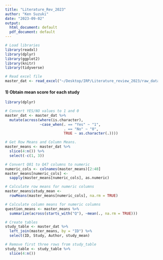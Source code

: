 ```yaml
---
title: "Literature_Rev_2023"
author: "Ken Suzuki"
date: "2023-09-02"
output:
  html_document: default
  pdf_document: default
---
```


```r
# Load libraries
library(readxl)
library(dplyr)
library(ggplot2)
library(knitr)
library(tidyverse)

# Read excel file
master_dat <- read_excel("~/Desktop/IRP/Literature_review_2023/raw_data/Dat_01.xlsx")
```

#### 1) Obtain mean score for each study
```r
library(dplyr)

# Convert YES/NO values to 1 and 0
master_dat <- master_dat %>% 
  mutate(across(where(is.character),
                ~case_when(. == "Yes" ~ "1",
                           . == "No" ~ "0",
                           TRUE ~ as.character(.))))

# Get Row Means and Column Means.
master_means <- master_dat %>%
  slice(4:n()) %>%
  select(-c(1, 3))

# Convert Q01 to Q47 columns to numeric
numeric_cols <- colnames(master_means)[2:48]
master_means[numeric_cols] <- 
  sapply(master_means[numeric_cols], as.numeric)

# Calculate row means for numeric columns
master_means$study_mean <- 
  rowMeans(master_means[numeric_cols], na.rm = TRUE)

# Calculate column means for numeric columns
question_means <- master_means %>%
  summarize(across(starts_with("Q"), ~mean(., na.rm = TRUE)))

# Create tables
study_table <- master_dat %>%
  left_join(master_means, by = "ID") %>%
  select(ID, Study, Author, study_mean) 

# Remove first three rows from study_table
study_table <- study_table %>%
  slice(4:n())


```

